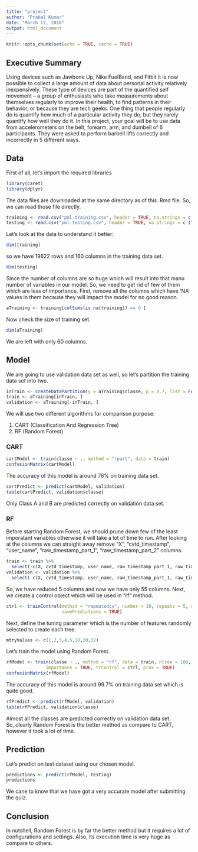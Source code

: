 ```yaml
---
title: "project"
author: "Prabal Kumar"
date: "March 17, 2018"
output: html_document
---
```


```r
knitr::opts_chunk$set(echo = TRUE, cache = TRUE)
```

## Executive Summary
Using devices such as Jawbone Up, Nike FuelBand, and Fitbit it is now possible to collect a large amount of data about personal activity relatively inexpensively. These type of devices are part of the quantified self movement – a group of enthusiasts who take measurements about themselves regularly to improve their health, to find patterns in their behavior, or because they are tech geeks. One thing that people regularly do is quantify how much of a particular activity they do, but they rarely quantify how well they do it. In this project, your goal will be to use data from accelerometers on the belt, forearm, arm, and dumbell of 6 participants. They were asked to perform barbell lifts correctly and incorrectly in 5 different ways. 

## Data
First of all, let's import the required libraries
```r
library(caret)
library(dplyr)
```
The data files are downloaded at the same directory as of this .Rmd file. So, we can read those file directly.
```r
training <- read.csv("pml-training.csv", header = TRUE, na.strings = c ("","NA"))
testing <- read.csv("pml-testing.csv", header = TRUE, na.strings = c ("","NA"))
```
Let's look at the data to understand it better:
```r
dim(training)
```
so we have 19622 rows and 160 columns in the training data set.
```r
dim(testing)
```
Since the number of columns are so huge which will result into that manu number of variables in our model. So, we need to get rid of few of them which are less of importance. First, remove all the columns which have 'NA' values in them because they will impact the model for no good reason.
```r
aTraining <- training[colSums(is.na(training)) == 0 ]
```
Now check the size of training set.
```r
dim(aTraining)
```
We are left with only 60 columns. 

## Model
We are going to use validation data set as well, so let's partition the training data set into two.
```r
inTrain <- createDataPartition(y = aTraining$classe, p = 0.7, list = FALSE)
train <- aTraining[inTrain, ]
validation <- aTraining[-inTrain, ]
```
We will use two different algorithms for comparison purpose:  

1. CART (Classification And Regression Tree)
2. RF (Random Forest)

### CART
```r
cartModel <- train(classe ~ ., method = "rpart", data = train)
confusionMatrix(cartModel)
```
The accuracy of this model is around 76% on training data set. 
```r
cartPredict <- predict(cartModel, validation)
table(cartPredict, validation$classe)
```
Only Class A and B are predicted correctly on validation data set.

### RF
Before starting Random Forest, we should prune down few of the least imporatant variables otherwise it will take a lot of time to run. After looking at the columns we can straight away remove "X", "cvtd_timestamp", "user_name", "raw_timestamp_part_1", "raw_timestamp_part_2" columns.
```r
train <- train %>%
  select(-c(X, cvtd_timestamp, user_name, raw_timestamp_part_1, raw_timestamp_part_2))
validation <- validation %>%
  select(-c(X, cvtd_timestamp, user_name, raw_timestamp_part_1, raw_timestamp_part_2))
```
So, we have reduced 5 columns and now we have only 55 columns. Next, we create a control object which will be used in "rf" method.
```r
ctrl <- trainControl(method = "repeatedcv", number = 10, repeats = 5, classProbs = TRUE,
                     savePredictions = TRUE)
```
Next, define the tuning parameter which is the number of features randomly selected to create each tree.
```r
mtryValues <- c(1,2,3,4,5,10,20,32)
```
Let's train the model using Random Forest. 
```r
rfModel <- train(classe ~ ., method = "rf", data = train, ntree = 100, tuneGrid = data.frame(mtry = mtryValues),
               importance = TRUE, trControl = ctrl, prox = TRUE)
confusionMatrix(rfModel)
```
The accuracy of this model is around 99.7% on training data set which is quite good. 
```r
rfPredict <- predict(rfModel, validation)
table(rfPredict, validation$classe)
```
Almost all the classes are predicted correctly on validation data set.  
So, clearly Random Forest is the better method as compare to CART, however it took a lot of time. 


## Prediction
Let's predict on test dataset using our chosen model.
```r
predictions <- predict(rfModel, testing)
predictions
```
We cane to know that we have got a very accurate model after submitting the quiz.

## Conclusion
In nutshell, Random Forest is by far the better method but it requires a lot of configurations and settings. Also, its execution time is very huge as compare to others.
